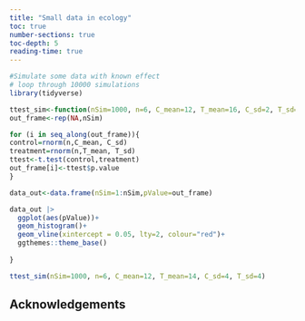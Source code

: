 ```yaml
---
title: "Small data in ecology"
toc: true
number-sections: true
toc-depth: 5
reading-time: true
---
```


::: {.callout-tip title="TL;DR"}
:::

```r
#Simulate some data with known effect
# loop through 10000 simulations
library(tidyverse)

ttest_sim<-function(nSim=1000, n=6, C_mean=12, T_mean=16, C_sd=2, T_sd=2){
out_frame<-rep(NA,nSim)

for (i in seq_along(out_frame)){
control=rnorm(n,C_mean, C_sd)
treatment=rnorm(n,T_mean, T_sd)
ttest<-t.test(control,treatment)
out_frame[i]<-ttest$p.value
}

data_out<-data.frame(nSim=1:nSim,pValue=out_frame)

data_out |> 
  ggplot(aes(pValue))+
  geom_histogram()+
  geom_vline(xintercept = 0.05, lty=2, colour="red")+
  ggthemes::theme_base()
  
}

ttest_sim(nSim=1000, n=6, C_mean=12, T_mean=14, C_sd=4, T_sd=4)
```

::: {.callout-note appearance="simple" icon="false"}
## Acknowledgements
:::
